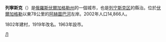 {{coord|48|43|N|45|12|E|display=title}}
'''列寧斯克'''（{{lang|ru|Ле́нинск}}）是[[俄羅斯|俄羅斯]][[伏爾加格勒州|伏爾加格勒州]]的一個城市，也是[[列宁斯克区|列宁斯克区]]的縣治。位於[[伏爾加格勒|伏爾加格勒]]以東78公里的[[阿赫圖巴河|阿赫圖巴河]]左岸。2002年人口14,866人。

1802年建村，1919年改名。1963年設市。

{{伏爾加格勒州城市}}

[[Category:伏爾加格勒州城市|Л]]